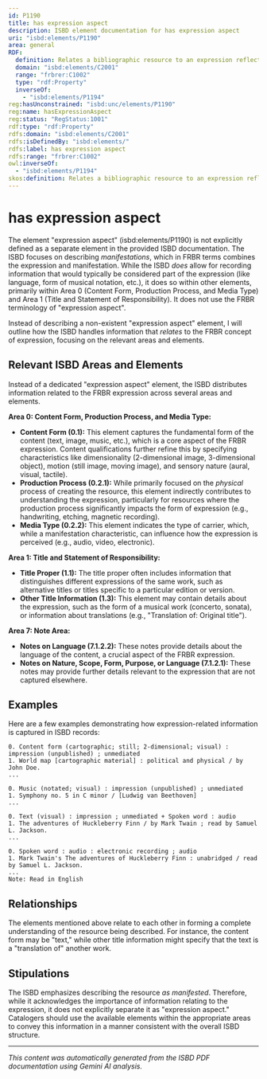 ```yaml
---
id: P1190
title: has expression aspect
description: ISBD element documentation for has expression aspect
uri: "isbd:elements/P1190"
area: general
RDF:
  definition: Relates a bibliographic resource to an expression reflected in it.
  domain: "isbd:elements/C2001"
  range: "frbrer:C1002"
  type: "rdf:Property"
  inverseOf:
    - "isbd:elements/P1194"
reg:hasUnconstrained: "isbd:unc/elements/P1190"
reg:name: hasExpressionAspect
reg:status: "RegStatus:1001"
rdf:type: "rdf:Property"
rdfs:domain: "isbd:elements/C2001"
rdfs:isDefinedBy: "isbd:elements/"
rdfs:label: has expression aspect
rdfs:range: "frbrer:C1002"
owl:inverseOf:
  - "isbd:elements/P1194"
skos:definition: Relates a bibliographic resource to an expression reflected in it.
---
```

# has expression aspect

The element "expression aspect" (isbd:elements/P1190) is not explicitly defined as a separate element in the provided ISBD documentation.  The ISBD focuses on describing *manifestations*, which in FRBR terms combines the expression and manifestation.  While the ISBD *does* allow for recording information that would typically be considered part of the expression (like language, form of musical notation, etc.), it does so within other elements, primarily within Area 0 (Content Form, Production Process, and Media Type) and Area 1 (Title and Statement of Responsibility).  It does not use the FRBR terminology of "expression aspect".


Instead of describing a non-existent "expression aspect" element, I will outline how the ISBD handles information that *relates* to the FRBR concept of expression, focusing on the relevant areas and elements.

## Relevant ISBD Areas and Elements

Instead of a dedicated "expression aspect" element, the ISBD distributes information related to the FRBR expression across several areas and elements.

**Area 0: Content Form, Production Process, and Media Type:**

* **Content Form (0.1):** This element captures the fundamental form of the content (text, image, music, etc.), which is a core aspect of the FRBR expression.  Content qualifications further refine this by specifying characteristics like dimensionality (2-dimensional image, 3-dimensional object), motion (still image, moving image), and sensory nature (aural, visual, tactile).
* **Production Process (0.2.1):** While primarily focused on the *physical* process of creating the resource, this element indirectly contributes to understanding the expression, particularly for resources where the production process significantly impacts the form of expression (e.g., handwriting, etching, magnetic recording).
* **Media Type (0.2.2):** This element indicates the type of carrier, which, while a manifestation characteristic, can influence how the expression is perceived (e.g., audio, video, electronic).

**Area 1: Title and Statement of Responsibility:**

* **Title Proper (1.1):**  The title proper often includes information that distinguishes different expressions of the same work, such as alternative titles or titles specific to a particular edition or version.
* **Other Title Information (1.3):** This element may contain details about the expression, such as the form of a musical work (concerto, sonata), or information about translations (e.g., "Translation of: Original title").

**Area 7: Note Area:**

* **Notes on Language (7.1.2.2):** These notes provide details about the language of the content, a crucial aspect of the FRBR expression.
* **Notes on Nature, Scope, Form, Purpose, or Language (7.1.2.1):**  These notes may provide further details relevant to the expression that are not captured elsewhere.


## Examples

Here are a few examples demonstrating how expression-related information is captured in ISBD records:

```
0. Content form (cartographic; still; 2-dimensional; visual) : impression (unpublished) ; unmediated
1. World map [cartographic material] : political and physical / by John Doe.
...
```

```
0. Music (notated; visual) : impression (unpublished) ; unmediated
1. Symphony no. 5 in C minor / [Ludwig van Beethoven]
...
```

```
0. Text (visual) : impression ; unmediated + Spoken word : audio
1. The adventures of Huckleberry Finn / by Mark Twain ; read by Samuel L. Jackson.
...
```


```
0. Spoken word : audio : electronic recording ; audio
1. Mark Twain's The adventures of Huckleberry Finn : unabridged / read by Samuel L. Jackson.
...
Note: Read in English
```



## Relationships

The elements mentioned above relate to each other in forming a complete understanding of the resource being described.  For instance, the content form may be "text," while other title information might specify that the text is a "translation of" another work.


## Stipulations

The ISBD emphasizes describing the resource *as manifested*.  Therefore, while it acknowledges the importance of information relating to the expression, it does not explicitly separate it as "expression aspect."  Catalogers should use the available elements within the appropriate areas to convey this information in a manner consistent with the overall ISBD structure.


---

*This content was automatically generated from the ISBD PDF documentation using Gemini AI analysis.*
